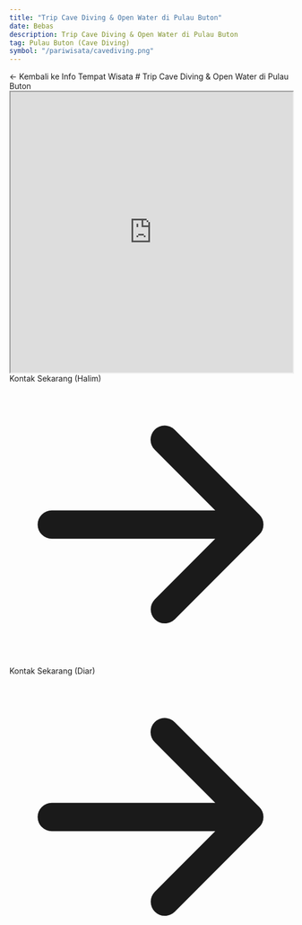 ```yaml
---
title: "Trip Cave Diving & Open Water di Pulau Buton"
date: Bebas
description: Trip Cave Diving & Open Water di Pulau Buton
tag: Pulau Buton (Cave Diving)
symbol: "/pariwisata/cavediving.png"
---
```



<Link className="text-sm font-semibold text-gray-400 hover:text-gray-600" href="/wisata/infowisata"> ← Kembali ke Info Tempat Wisata </Link>
# Trip Cave Diving & Open Water di Pulau Buton

<div className="mb-3">
    <iframe src="https://drive.google.com/file/d/12Azw_07dVUuG2Fs8OWiuxQb7w5k3Kdkd/preview" width="100%" height="500" allow="autoplay"></iframe>
</div>
<div className="p-5 text-center justify-center">
  <Link href="https://wa.me/6285241746616" className="inline-flex items-center px-2 py-2 text-sm font-medium text-center text-white bg-blue-700 rounded-lg hover:bg-blue-800 focus:ring-4 focus:outline-none focus:ring-blue-300 dark:bg-blue-600 dark:hover:bg-blue-700 dark:focus:ring-blue-800">
     Kontak Sekarang (Halim)
     <svg aria-hidden="true" className="w-4 h-4 ml-2 -mr-1" fill="currentColor" viewBox="0 0 20 20" xmlns="http://www.w3.org/2000/svg"><path d="M10.293 3.293a1 1 0 011.414 0l6 6a1 1 0 010 1.414l-6 6a1 1 0 01-1.414-1.414L14.586 11H3a1 1 0 110-2h11.586l-4.293-4.293a1 1 0 010-1.414z" clip-rule="evenodd"></path></svg>
  </Link>
</div>
<div className="text-center justify-center">
  <Link href="https://wa.me/6281285739979" className="inline-flex items-center px-3 py-2 text-sm font-medium text-center text-white bg-blue-700 rounded-lg hover:bg-blue-800 focus:ring-4 focus:outline-none focus:ring-blue-300 dark:bg-blue-600 dark:hover:bg-blue-700 dark:focus:ring-blue-800">
     Kontak Sekarang (Diar)
     <svg aria-hidden="true" className="w-4 h-4 ml-2 -mr-1" fill="currentColor" viewBox="0 0 20 20" xmlns="http://www.w3.org/2000/svg"><path d="M10.293 3.293a1 1 0 011.414 0l6 6a1 1 0 010 1.414l-6 6a1 1 0 01-1.414-1.414L14.586 11H3a1 1 0 110-2h11.586l-4.293-4.293a1 1 0 010-1.414z" clip-rule="evenodd"></path></svg>
  </Link>
</div>